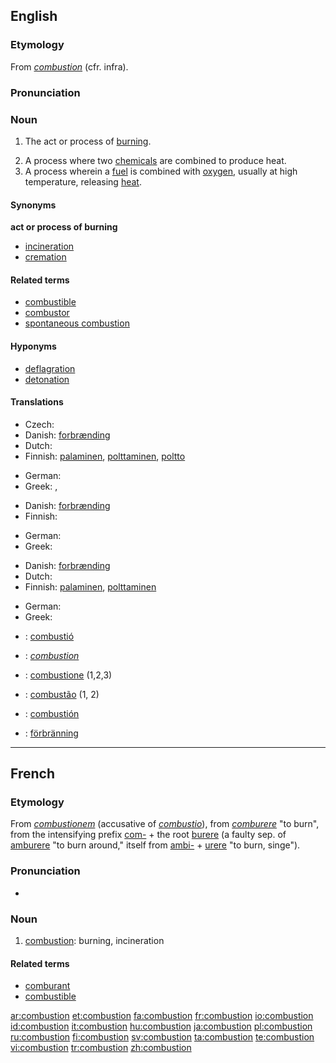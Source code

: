 {{wikipedia}}
==English==

===Etymology===
From {{etyl|fro}} ''[[#French|combustion]]'' (cfr. infra).

===Pronunciation===
{{rfap}}

===Noun===
{{en-noun}}

# {{chemistry}} The act or process of [[burn]]ing.
# A process where two [[chemical]]s are combined to produce heat.
# A process wherein a [[fuel]] is combined with [[oxygen]], usually at high temperature, releasing [[heat]].

====Synonyms====
'''act or process of burning'''
* [[incineration]]
* [[cremation]]

====Related terms====
* [[combustible]]
* [[combustor]]
*[[spontaneous combustion]]

====Hyponyms====
* [[deflagration]]
* [[detonation]]

====Translations====
{{trans-top|the act or process of burning}}
* Czech: {{t-|cs|spalování|n}}
* Danish: [[forbrænding]] {{c}}
* Dutch: {{t-|nl|verbranding|f}}
* Finnish: [[palaminen]], [[polttaminen]], [[poltto]]
{{trans-mid}}
* German: {{t+|de|Verbrennung|f}}
* Greek: {{t+|el|καύση|f|tr=káfsi|sc=Grek}}, {{t+|el|ανάφλεξη|f|tr=anáfleksi|sc=Grek}}
{{trans-bottom}}

{{trans-top|similar process where two chemicals are combined}}
* Danish: [[forbrænding]] {{c}}
* Finnish: {{t+|fi|palaminen}}
{{trans-mid}}
* German: {{t+|de|Verbrennung|f}}
* Greek: {{t+|el|καύση|f|tr=káfsi|sc=Grek}}
{{trans-bottom}}

{{trans-top|process wherein a fuel is combined with oxygen}}
* Danish: [[forbrænding]] {{c}}
* Dutch: {{t-|nl|verbranding|f}}
* Finnish: [[palaminen]], [[polttaminen]]
{{trans-mid}}
* German: {{t+|de|Verbrennung|f}}
* Greek: {{t+|el|καύση|f|tr=káfsi|sc=Grek}}
{{trans-bottom}}

{{checktrans-top}}
* {{ttbc|Catalan}}: [[combustió]] {{f}}
* {{ttbc|French}}: ''[[#French|combustion]]''
* {{ttbc|Italian}}: [[combustione]] {{f}} (1,2,3)
{{trans-mid}}
* {{ttbc|Portuguese}}: [[combustão]] {{m}} (1, 2)
* {{ttbc|Spanish}}: [[combustión]] {{f}}
* {{ttbc|Swedish}}: [[förbränning]]
{{trans-bottom}}

----

==French==

===Etymology===
From {{etyl|la}} ''[[combustionem]]'' (accusative of ''[[combustio]]''), from ''[[comburere]]'' "to burn", from the intensifying prefix [[com-]] + the root [[burere]] (a faulty sep. of [[amburere]] "to burn around," itself from [[ambi-]] + [[urere]] "to burn, singe").

===Pronunciation===
* {{IPA|/kɔ̃.bys.sjɔ̃/|lang=fr}}

===Noun===
{{fr-noun|f}}

# [[#Noun|combustion]]: burning, incineration

====Related terms====
* [[comburant]] {{m}}
* [[combustible]]

[[ar:combustion]]
[[et:combustion]]
[[fa:combustion]]
[[fr:combustion]]
[[io:combustion]]
[[id:combustion]]
[[it:combustion]]
[[hu:combustion]]
[[ja:combustion]]
[[pl:combustion]]
[[ru:combustion]]
[[fi:combustion]]
[[sv:combustion]]
[[ta:combustion]]
[[te:combustion]]
[[vi:combustion]]
[[tr:combustion]]
[[zh:combustion]]